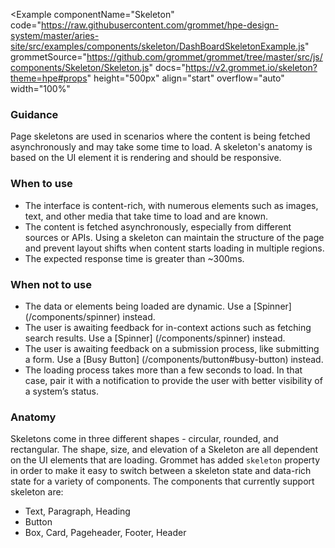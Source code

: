 
<Example
  componentName="Skeleton"
  code="https://raw.githubusercontent.com/grommet/hpe-design-system/master/aries-site/src/examples/components/skeleton/DashBoardSkeletonExample.js"
  grommetSource="https://github.com/grommet/grommet/tree/master/src/js/components/Skeleton/Skeleton.js"
  docs="https://v2.grommet.io/skeleton?theme=hpe#props"
  height="500px"
  align="start"
  overflow="auto"
  width="100%"
>
  <DashBoardSkeletonExample />
</Example>

### Guidance
Page skeletons are used in scenarios where the content is being fetched asynchronously and may take some time to load. A skeleton's anatomy is based on the UI element it is rendering and should be responsive.

### When to use
- The interface is content-rich, with numerous elements such as images, text, and other media that take time to load and are known.
- The content is fetched asynchronously, especially from different sources or APIs. Using a skeleton can maintain the structure of the page and prevent layout shifts when content starts loading in multiple regions.
- The expected response time is greater than ~300ms.

### When not to use
- The data or elements being loaded are dynamic. Use a [Spinner] (/components/spinner) instead.
- The user is awaiting feedback for in-context actions such as fetching search results. Use a [Spinner] (/components/spinner) instead.
- The user is awaiting feedback on a submission process, like submitting a form. Use a [Busy Button] (/components/button#busy-button) instead. 
- The loading process takes more than a few seconds to load. In that case, pair it with a notification to provide the user with better visibility of a system’s status.

### Anatomy

<Example plain>
  <SkeletonAnatomy />
</Example>


Skeletons come in three different shapes - circular, rounded, and rectangular. The shape, size, and elevation of a Skeleton are all dependent on the UI elements that are loading. 
Grommet has added `skeleton` property in order to make it easy to switch between a skeleton state and data-rich state for a variety of components.
The components that currently support skeleton are:
- Text, Paragraph, Heading
- Button
- Box, Card, Pageheader, Footer, Header

